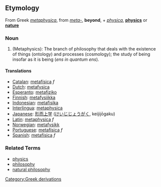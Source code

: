 ==Etymology==
From Greek ''[[metaphysica]]'', from ''[[meta-]]'', '''beyond''', + ''[[physica]]'', '''[[physics]]''' or '''[[nature]]'''

===Noun===

#(Metaphysics): The branch of philosophy that deals with the existence of things (ontology) and processes (cosmology); the study of being insofar as it is being (''ens in quantum ens'').

====Translations====
*[[Catalan]]: [[metafísica]] ''f''
*[[Dutch]]: [[metafysica]]
*[[Esperanto]]: [[metafiziko]]
*[[Finnish]]: [[metafysiikka]]
*[[Indonesian]]: [[metafisika]]
*[[Interlingua]]: [[metaphysica]]
*[[Japanese]]: [[形而上学]] ([[けいじじょうがく]], keijijōgaku)
*[[Latin]]: [[metaphysica]] ''f''
*[[Norwegian]]: [[metafysikk]]
*[[Portuguese]]: [[metafísica]] ''f''
*[[Spanish]]: [[metafísica]] ''f''

===Related Terms===
*[[physics]]
*[[philosophy]]
*[[natural philosophy]]
[[Category:Greek derivations]]